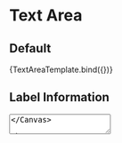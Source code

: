 

<Meta title="Components/Form/TextArea" component={TextArea} />

# Text Area

## Default

<Canvas>
  <Story
    name="TextArea"
    parameters={{ componentIds: ['component-textarea'] }}
    args={{ label: 'Text Area' }}
  >
    {TextAreaTemplate.bind({})}
  </Story>
</Canvas>

## Label Information

<Canvas>
  <TextArea label="Text Area" info="Label Information" />
</Canvas>

## Disabled

<Canvas>
  <TextArea label="Text Area" disabled />
</Canvas>

## Expandable Information

<Canvas>
  <TextArea label="Text Area" expandableInfo="Expandable Information" />
</Canvas>

## Max Length

<Canvas>
  <TextArea label="Text Area" maxLength={100} />
</Canvas>

## More Rows

<Canvas>
  <TextArea label="Text Area" rows={10} />
</Canvas>

## Validation

<Canvas>
  <div>
    <TextArea
      label="Error Text Area"
      validator={{
        indicator: 'error',
        message: 'Error message',
      }}
    />
    <TextArea
      label="Info Text Area"
      validator={{
        indicator: 'info',
        message: 'Info message',
      }}
    />
    <TextArea
      label="Success Text Area"
      validator={{
        indicator: 'success',
        message: 'Success message',
      }}
    />
  </div>
</Canvas>

## Everything On

<Canvas>
  <TextArea
    label="Text Area"
    expandableInfo="Expandable Information"
    info="Label information"
    maxLength={1000}
    rows={4}
    validator={{
      indicator: 'error',
      message: 'Error message',
    }}
    placeholder="Placeholder"
    disabled
  />
</Canvas>

## Properties

<ArgsTable of={TextArea} />
